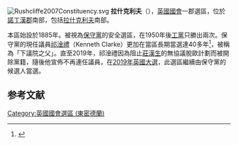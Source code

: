 [[File:Rushcliffe2007Constituency.svg|right]]
'''拉什克利夫'''（{{lang-en|Rushcliffe}}），[[英國|英國]][[英國國會|國會]]一郡選區，位於[[諾丁漢郡|諾丁漢郡]]南部，包括[[拉什克利夫|拉什克利夫]]南部。

本區始設於1885年。被視為[[保守黨_(英國)|保守黨]]的安全選區，在1950年後[[工黨_(英國)|工黨]]只勝出兩次。保守黨的現任議員[[祁淦禮|祁淦禮]]（Kenneth Clarke）更加在當區長期當選達40多年<ref name="">{{cite news
|publisher=[[英國廣播公司|英國廣播公司]]
|date=2010年5月7日
|title=Election 2010/Constituency/Rushcliffe
|url=http://news.bbc.co.uk/1/shared/election2010/results/constituency/d82.stm
|accessdate=2010年9月30日
|archive-date=2017年9月6日
|archive-url=https://web.archive.org/web/20170906181946/http://news.bbc.co.uk/1/shared/election2010/results/constituency/d82.stm
|dead-url=no
}}</ref>，被稱為「下議院之父」。直至2019年，祁淦禮因為阻止[[莊漢生|莊漢生]]的無協議脫歐計劃而被開除黨籍，隨後他宣佈不再連任議員，在[[2019年英國大選|2019年英國大選]]，此選區繼續由保守黨的候選人當選。

==参考文献==
<div class="references-small">
<references></references>
</div>

{{DEFAULTSORT:Rushcliffe (UK Parliament constituency)}}
[[Category:英國國會選區_(東密德蘭)|Category:英國國會選區 (東密德蘭)]]
